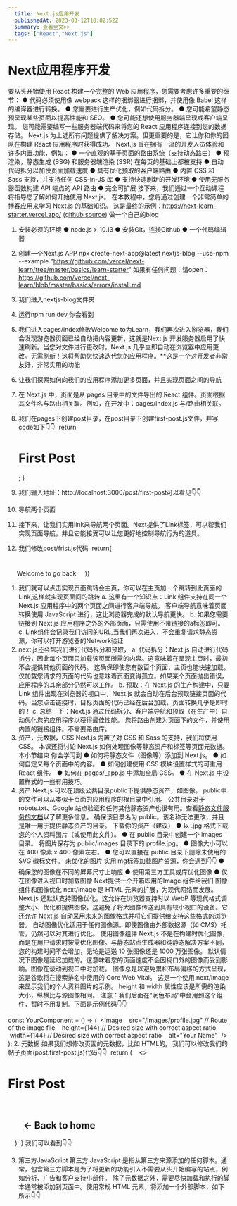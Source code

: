 ```yaml
---
  title: Next.js应用开发
  publishedAt: 2023-03-12T18:02:52Z
  summary: 查看全文>>
  tags: ["React","Next.js"]
---
```


# Next应用程序开发
要从头开始使用 React 构建一个完整的 Web 应用程序，您需要考虑许多重要的细节：
● 代码必须使用像 webpack 这样的捆绑器进行捆绑，并使用像 Babel 这样的编译器进行转换。 
● 您需要进行生产优化，例如代码拆分。
● 您可能希望静态预呈现某些页面以提高性能和 SEO。
● 您可能还想使用服务器端呈现或客户端呈现。 您可能需要编写一些服务器端代码来将您的 React 应用程序连接到您的数据存储。
Next.js 为上述所有问题提供了解决方案。但更重要的是，它让你和你的团队在构建 React 应用程序时获得成功。 Next.js 旨在拥有一流的开发人员体验和许多内置功能，例如：
● 一个直观的基于页面的路由系统（支持动态路由） 
● 预渲染，静态生成 (SSG) 和服务器端渲染 (SSR) 在每页的基础上都被支持 
● 自动代码拆分以加快页面加载速度 
● 具有优化预取的客户端路由 
● 内置 CSS 和 Sass 支持，并支持任何 CSS-in-JS 库 
● 支持快速刷新的开发环境 
● 使用无服务器函数构建 API 端点的 API 路由 
● 完全可扩展
接下来，我们通过一个互动课程将指导您了解如何开始使用 Next.js。 在本教程中，您将通过创建一个非常简单的博客应用来学习 Next.js 的基础知识。
这是最终的示例：https://next-learn-starter.vercel.app/ ([github source](https://github.com/vercel/next-learn/tree/master/basics/demo))
做一个自己的blog
1. 安装必须的环境
● node.js > 10.13 
● 安装Git，连接Github
● 一个代码编辑器
2. 创建一个Next.js APP
npx create-next-app@latest nextjs-blog --use-npm --example "https://github.com/vercel/next-learn/tree/master/basics/learn-starter"
如果有任何问题：请open：https://github.com/vercel/next-learn/blob/master/basics/errors/install.md
1. 我们进入nextjs-blog文件夹
2. 运行npm run dev 你会看到

1. 我们进入pages/index修改Welcome to为Learn，我们再次进入游览器，我们会发现游览器页面已经自动把内容更新，这就是Next.js 开发服务器启用了快速刷新。当您对文件进行更改时，Next.js 几乎立即自动在浏览器中应用更改。无需刷新！这将帮助您快速迭代您的应用程序。**这是一个对开发者非常友好，非常实用的功能
2. 让我们探索如何向我们的应用程序添加更多页面，并且实现页面之间的导航
3. 在 Next.js 中，页面是从 pages 目录中的文件导出的 React 组件。页面根据其文件名与路由相关联。例如，在开发中：pages/index.js 与/路由相关联。
4. 我们在pages下创建post目录，在post目录下创建first-post.js文件，并写code如下👇👇
  return <h1>First Post</h1>;
}
1. 我们输入地址：http://localhost:3000/post/first-post可以看见👇👇

3. 导航两个页面
1. 接下来，让我们实用link来导航两个页面。Next提供了Link标签，可以帮我们实现页面导航，并且它能接受可以让您更好地控制导航行为的道具。
2. 我们修改post/frist.js代码
  return(
    <h1 className="title">
      Welcome to <Link href="/">go back</Link>
    </h1>
  )}
1. 我们就可以点击实现页面跳转会主页，你可以在主页加一个跳转到此页面的Link,这样就实现页面间的跳转
  a. 这里有一个知识点：Link 组件支持在同一个 Next.js 应用程序中的两个页面之间进行客户端导航。 客户端导航意味着页面转换使用 JavaScript 进行，这比浏览器完成的默认导航更快。
  b. 如果您需要链接到 Next.js 应用程序之外的外部页面，只需使用不带链接的a标签即可。
  c. Link组件会记录我们访问的URL,当我们再次进入，不会重复请求静态资源，你可以打开游览器的Network验证
2. next.js还会帮我们进行代码拆分和预取，
  a. 代码拆分：Next.js 自动进行代码拆分，因此每个页面只加载该页面所需的内容。这意味着在呈现主页时，最初不会提供其他页面的代码。 这确保即使您有数百个页面，主页也能快速加载。 仅加载您请求的页面的代码也意味着页面变得孤立。如果某个页面抛出错误，应用程序的其余部分仍然可以工作。
  b. 预取：在 Next.js 的生产构建中，只要 Link 组件出现在浏览器的视口中，Next.js 就会自动在后台预取链接页面的代码。当您点击链接时，目标页面的代码已经在后台加载，页面转换几乎是即时的！
  c. 总结一下：Next.js 通过代码拆分、客户端导航和预取（在生产中）自动优化您的应用程序以获得最佳性能。 您将路由创建为页面下的文件，并使用内置的链接组件。不需要路由库。
4. 资产，元数据，CSS
Next.js 内置了对 CSS 和 Sass 的支持，我们将使用 CSS。 本课还将讨论 Next.js 如何处理图像等静态资产和标签等页面元数据。
本小节结束 你会学习到
● 如何将静态文件（图像等）添加到 Next.js。 
● 如何自定义每个页面中的内容。 
● 如何创建使用 CSS 模块设置样式的可重用 React 组件。 
● 如何在 pages/_app.js 中添加全局 CSS。 
● 在 Next.js 中设置样式的一些有用技巧。
1. 资产
Next.js 可以在顶级公共目录public下提供静态资产，如图像。 public中的文件可以从类似于页面的应用程序的根目录中引用。 公共目录对于 robots.txt、Google 站点验证和任何其他静态资产也很有用。查看[静态文件服务的文档](https://nextjs.org/docs/basic-features/static-file-serving)以了解更多信息。
确保该目录名为 public。该名称无法更改，并且是唯一用于提供静态资产的目录。
下载你的资产（建议）
● 以 .jpg 格式下载您的个人资料图片（或使用此文件）。 
● 在 public 目录中创建一个 images 目录。 将图片保存为 public/images 目录下的 profile.jpg。
● 图像大小可以在 400 像素 x 400 像素左右。
● 您可以直接在 public 目录下删除未使用的 SVG 徽标文件。
未优化的图片
实用img标签加载图片资源，你会遇到👇👇
● 确保您的图像在不同的屏幕尺寸上响应
● 使用第三方工具或库优化图像 
● 仅在图像进入视口时加载图像
Next提供一个开箱即用的Image 组件给我们
图像组件和图像优化
next/image 是 HTML 元素的扩展，为现代网络而发展。 Next.js 还默认支持图像优化。这允许在浏览器支持时以 WebP 等现代格式调整大小、优化和提供图像。这避免了将大图像传送到具有较小视口的设备。它还允许 Next.js 自动采用未来的图像格式并将它们提供给支持这些格式的浏览器。 自动图像优化适用于任何图像源。即使图像由外部数据源（如 CMS）托管，仍然可以对其进行优化。
使用图像组件
Next.js 不是在构建时优化图像，而是在用户请求时按需优化图像。与静态站点生成器和纯静态解决方案不同，您的构建时间不会增加，无论是运送 10 张图像还是 1000 万张图像。 默认情况下图像是延迟加载的。这意味着您的页面速度不会因视口外的图像而受到影响。图像在滚动到视口中时加载。 图像总是以避免累积布局偏移的方式呈现，这是谷歌将在搜索排名中使用的 Core Web Vital。 这是一个使用 next/image 来显示我们的个人资料图片的示例。 height 和 width 属性应该是所需的渲染大小，纵横比与源图像相同。 注意：我们后面在“润色布局”中会用到这个组件，暂时不用复制。下面是示例代码👇👇

const YourComponent = () => (
  <Image
    src="/images/profile.jpg" // Route of the image file
    height={144} // Desired size with correct aspect ratio
    width={144} // Desired size with correct aspect ratio
    alt="Your Name"
  />
);
2. 元数据
如果我们想修改页面的元数据，比如 HTML的<meta>,<title>等 标签怎么办？
我们可以使用 next/head 模块导入的 Head 组件。
示例代码：
<Head>
  <title>Create Next App</title>
  <link rel="icon" href="/favicon.ico" />
</Head>
我们可以修改我们的帖子页面(post.first-post.js)代码👇👇
  return (
    <>
      <Head>
        <title>First Post哈哈</title>
      </Head>
      <h1>First Post</h1>
      <h2>
        <Link href="/">← Back to home</Link>
      </h2>
    </>
  );
}
我们可以看到👇👇

3. 第三方JavaScript
第三方 JavaScript 是指从第三方来源添加的任何脚本。通常，包含第三方脚本是为了将更新的功能引入不需要从头开始编写的站点，例如分析、广告和客户支持小部件。
除了元数据之外，需要尽快加载和执行的脚本通常被添加到页面中。使用常规 HTML 元素，将添加一个外部脚本，如下所示👇👇
<Head>
  <title>First Post</title>
  <script src="https://connect.facebook.net/en_US/sdk.js" />
</Head>
但是我们使用JavaScript的script标签引入第三方JavaScript，但以这种方式包含脚本并不能清楚地说明何时加载相对于在同一页面上获取的其他 JavaScript 代码。如果特定脚本会阻塞呈现并且会延迟页面内容的加载，这会显着影响性能。
使用Script组件
next/script 是 HTML<script> 元素的扩展，并在获取和执行其他脚本时进行优化。 在同一文件中，在文件开头添加 Script 从 next/script 导入，现在我们可以通过Script 来加入脚本👇👇
<Script
    src="https://connect.facebook.net/en_US/sdk.js"
    strategy="lazyOnload"
    onLoad={() =>
      console.log(`script loaded correctly, window.FB has been populated`)
    }
  />
脚本组件中定义了一些附加属性： 
● 策略控制第三方脚本何时加载。 lazyOnload 的值告诉 Next.js 在浏览器空闲时间延迟加载这个特定的脚本 
● onLoad 用于在脚本完成加载后立即运行任何 JavaScript 代码。在此示例中，我们向控制台记录一条消息，指出脚本已正确加载
4. CSS样式
如您所见，我们的索引页面 (http://localhost:3000/) 已经有了一些样式。如果查看文件结构，您会看到一个名为 styles 的文件夹，其中包含两个 CSS 文件：一个全局样式表 (globals.css) 和一个 CSS 模块 (Home.module.css)。 
除了 CSS 模块之外，您还可以通过多种方式设置 Next.js 应用程序的样式，包括： Sass 允许您导入 .css 和 .scss 文件。 PostCSS 库，例如 Tailwind CSS。 CSS-in-JS库，例如 styled-jsx、styled-components 和 emotion 在本课中，我们将讨论如何在 Next.js 中使用 CSS 模块和 Sass。让我们开始吧！
知识点
PostCSS 是一个基于 JavaScript 的 CSS 处理器，它可以帮助开发者编写更加高效、简洁、易于维护的 CSS 代码。它通过使用插件（plugins）来处理 CSS，从而实现不同的功能。
PostCSS 的插件可以用于以下场景：
1. 提供 CSS 预处理器的功能，比如支持变量、嵌套等特性；
2. 提供浏览器兼容性的解决方案，比如自动添加浏览器前缀；
3. 提供更加高效的 CSS 编写方式，比如支持嵌套、简写等语法；
4. 提供更加灵活的 CSS 处理方式，比如支持条件注释、层级选择器等。
最流行的就是tailwind CSS
https://nextjs.org/learn/basics/assets-metadata-css/layout-component

---
欢迎前往原文讨论：[https://github.com/chaseFunny/blog/issues/3](https://github.com/chaseFunny/blog/issues/3)
